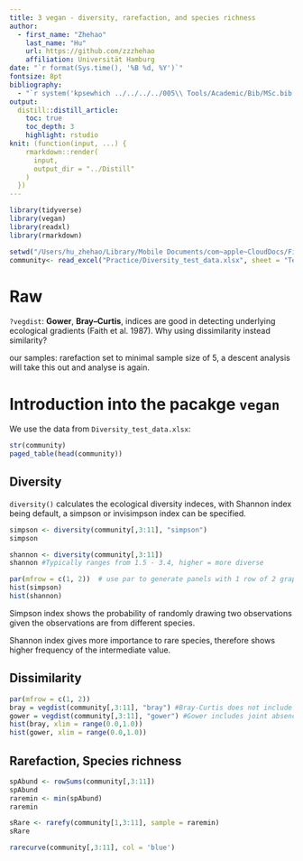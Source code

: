 ```yaml
---
title: 3 vegan - diversity, rarefaction, and species richness
author:
  - first_name: "Zhehao"
    last_name: "Hu"
    url: https://github.com/zzzhehao
    affiliation: Universität Hamburg
date: "`r format(Sys.time(), '%B %d, %Y')`"
fontsize: 8pt
bibliography:
  - "`r system('kpsewhich ../../../../005\\ Tools/Academic/Bib/MSc.bib', intern=TRUE)`"
output:
  distill::distill_article:
    toc: true
    toc_depth: 3
    highlight: rstudio
knit: (function(input, ...) {
    rmarkdown::render(
      input,
      output_dir = "../Distill"
    )
  })
---
```


```r
library(tidyverse)
library(vegan)
library(readxl)
library(rmarkdown)

setwd("/Users/hu_zhehao/Library/Mobile Documents/com~apple~CloudDocs/Files/Obsidian/Cafe AgX HQ 2.0/004 Notes/M.Sc. Biology/Community Ecology")
community<- read_excel("Practice/Diversity_test_data.xlsx", sheet = "Test")
```

# Raw

`?vegdist`: **Gower**, **Bray--Curtis**, indices are good in detecting underlying ecological gradients (Faith et al. 1987). Why using dissimilarity instead similarity?

our samples: rarefaction set to minimal sample size of 5, a descent analysis will take this out and analyse is again.



# Introduction into the pacakge `vegan`

We use the data from `Diversity_test_data.xlsx`:

```r
str(community)
paged_table(head(community))
```

## Diversity

`diversity()` calculates the ecological diversity indeces, with Shannon index being default, a simpson or invisimpson index can be specified.

```r
simpson <- diversity(community[,3:11], "simpson") 
simpson 

shannon <- diversity(community[,3:11])
shannon #Typically ranges from 1.5 - 3.4, higher = more diverse 
```

```r
par(mfrow = c(1, 2))  # use par to generate panels with 1 row of 2 graphs
hist(simpson)
hist(shannon)
```

Simpson index shows the probability of randomly drawing two observations given the observations are from different species.

Shannon index gives more importance to rare species, therefore shows higher frequency of the intermediate value.

## Dissimilarity

```r
par(mfrow = c(1, 2))
bray = vegdist(community[,3:11], "bray") #Bray-Curtis does not include joint absences 
gower = vegdist(community[,3:11], "gower") #Gower includes joint absences
hist(bray, xlim = range(0.0,1.0))
hist(gower, xlim = range(0.0,1.0))
```

## Rarefaction, Species richness

```r
spAbund <- rowSums(community[,3:11])
spAbund
raremin <- min(spAbund)
raremin
```

```r
sRare <- rarefy(community[1,3:11], sample = raremin)
sRare
```



```r
rarecurve(community[,3:11], col = 'blue')
```